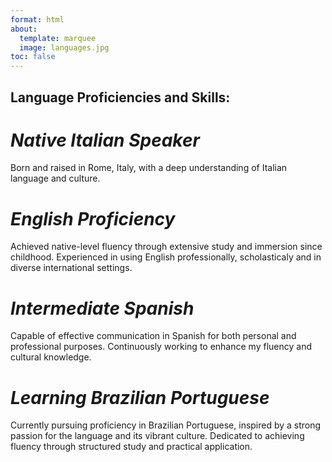 ```yaml
---
format: html
about:
  template: marquee
  image: languages.jpg
toc: false
---
```


## Language Proficiencies and Skills:

# *Native Italian Speaker*

Born and raised in Rome, Italy, with a deep understanding of Italian language and culture.

# *English Proficiency*

Achieved native-level fluency through extensive study and immersion since childhood.
Experienced in using English professionally, scholasticaly and in diverse international settings.

# *Intermediate Spanish*

Capable of effective communication in Spanish for both personal and professional purposes.
Continuously working to enhance my fluency and cultural knowledge.

# *Learning Brazilian Portuguese*

Currently pursuing proficiency in Brazilian Portuguese, inspired by a strong passion for the language and its vibrant culture. Dedicated to achieving fluency through structured study and practical application.